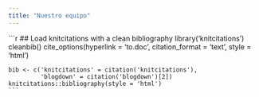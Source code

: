 ```yaml
---
title: "Nuestro equipo"
---
```


 ```r
    ## Load knitcitations with a clean bibliography
    library('knitcitations')
    cleanbib()
    cite_options(hyperlink = 'to.doc', citation_format = 'text',
    style = 'html')
    
    bib <- c('knitcitations' = citation('knitcitations'),
             'blogdown' = citation('blogdown')[2])
    knitcitations::bibliography(style = 'html')
    ```
    